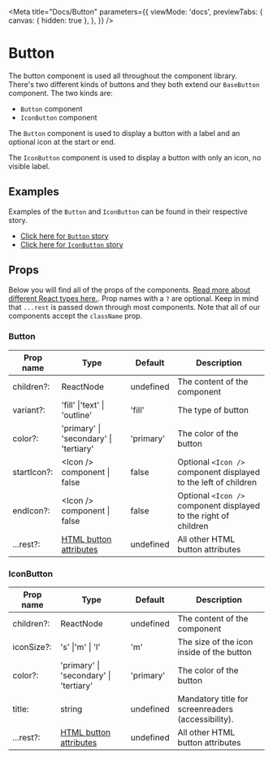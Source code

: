 
<Meta
  title="Docs/Button"
  parameters={{
    viewMode: 'docs',
    previewTabs: {
      canvas: { hidden: true },
    },
  }}
/>

# Button

The button component is used all throughout the component library. There's two different kinds of buttons and they both extend our `BaseButton` component. The two kinds are:

- `Button` component
- `IconButton` component

The `Button` component is used to display a button with a label and an optional icon at the start or end.

The `IconButton` component is used to display a button with only an icon, no visible label.

## Examples

Examples of the `Button` and `IconButton` can be found in their respective story.

- [Click here for `Button` story](/docs/stories-ui-button--filled-button)
- [Click here for `IconButton` story](/docs/stories-ui-iconbutton--button)

## Props

Below you will find all of the props of the components. [Read more about different React types here.](https://react-typescript-cheatsheet.netlify.app/docs/advanced/types_react_api/#typesreact).
Prop names with a `?` are optional. Keep in mind that `...rest` is passed down through most components. Note that all of our components accept the `className` prop.

### Button

| Prop name   | Type                                                                                                  | Default   | Description                                                      |
| ----------- | ----------------------------------------------------------------------------------------------------- | --------- | ---------------------------------------------------------------- |
| children?:  | ReactNode                                                                                             | undefined | The content of the component                                     |
| variant?:   | 'fill' \|'text' \| 'outline'                                                                          | 'fill'    | The type of button                                               |
| color?:     | 'primary' \| 'secondary' \| 'tertiary'                                                                | 'primary' | The color of the button                                          |
| startIcon?: | &lt;Icon /> component \| false                                                                        | false     | Optional `<Icon />` component displayed to the left of children  |
| endIcon?:   | &lt;Icon /> component \| false                                                                        | false     | Optional `<Icon />` component displayed to the right of children |
| ...rest?:   | [HTML button attributes](https://developer.mozilla.org/en-US/docs/Web/HTML/Element/button#attributes) | undefined | All other HTML button attributes                                 |

### IconButton

| Prop name  | Type                                                                                                  | Default   | Description                                        |
| ---------- | ----------------------------------------------------------------------------------------------------- | --------- | -------------------------------------------------- |
| children?: | ReactNode                                                                                             | undefined | The content of the component                       |
| iconSize?: | 's' \|'m' \| 'l'                                                                                      | 'm'       | The size of the icon inside of the button          |
| color?:    | 'primary' \| 'secondary' \| 'tertiary'                                                                | 'primary' | The color of the button                            |
| title:     | string                                                                                                | undefined | Mandatory title for screenreaders (accessibility). |
| ...rest?:  | [HTML button attributes](https://developer.mozilla.org/en-US/docs/Web/HTML/Element/button#attributes) | undefined | All other HTML button attributes                   |
